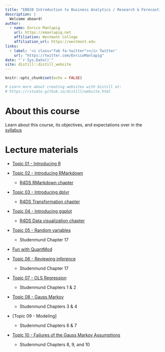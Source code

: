 ---
title: "EB020 Introduction to Business Analytics / Research & Forecasting"
description: |
  Welcome aboard!
author:
  - name: Enrico Manlapig
    url: https://emanlapig.net
    affiliation: Westmont College
    affiliation_url: https://westmont.edu
links:
  - label: '<i class="fab fa-twitter"></i> Twitter'
    url: "https://twitter.com/EnricoManlapig"
date: "`r Sys.Date()`"
site: distill::distill_website
---

```{r setup, include=FALSE}
knitr::opts_chunk$set(echo = FALSE)

# Learn more about creating websites with Distill at:
# https://rstudio.github.io/distill/website.html

```

# About this course

Learn about this course, its objectives, and expectations over in the [syllabus](syllabus.html)


# Lecture materials

* [Topic 01 - Introducing R](lectures/Topic01.html)

* [Topic 02 - Introducing RMarkdown](lectures/Topic02.nb.html)

    - [R4DS RMarkdown chapter](https://r4ds.had.co.nz/r-markdown.html)

* [Topic 03 - Introducing dplyr](lectures/Topic03.html)
  
    - [R4DS Transformation chapter](https://r4ds.had.co.nz/transform.html)

* [Topic 04 - Introducing ggplot](lectures/Topic04.html)

    - [R4DS Data visualization chapter](https://r4ds.had.co.nz/data-visualisation.html)
    
* [Topic 05 - Random variables](lectures/Topic05.html)

    - Studenmund Chapter 17
    
* [Fun with QuantMod](/lectures/QuantMod.html)

* [Topic 06 - Reviewing inference](lectures/Topic06.html)

    - Studenmund Chapter 17

* [Topic 07 - OLS Regression](lectures/Topic07.html)

    - Studenmund Chapters 1 & 2

* [Topic 08 - Gauss Markov](lectures/Topic08.html)

    - Studenmund Chapters 3 & 4

* [Topic 09 - Modeling]

    - Studenmund Chapters 6 & 7

* [Topic 10 - Failures of the Gauss Markov Assumptions](Topic10.html)

    - Studenmund Chapters 8, 9, and 10



